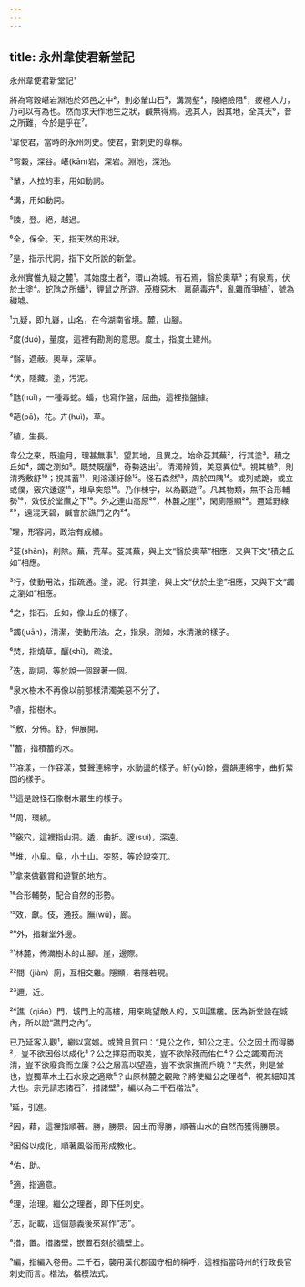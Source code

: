 ```yaml
---
---
---
```

title: 永州韋使君新堂記
---




永州韋使君新堂記¹

將為穹穀嵁岩淵池於郊邑之中²，則必輦山石³，溝澗壑⁴，陵絕險阻⁵，疲極人力，乃可以有為也。然而求天作地生之狀，鹹無得焉。逸其人，因其地，全其天⁶，昔之所難，今於是乎在⁷。

¹韋使君，當時的永州刺史。使君，對刺史的尊稱。

²穹穀，深谷。嵁(kān)岩，深岩。淵池，深池。

³輦，人拉的車，用如動詞。

⁴溝，用如動詞。

⁵陵，登。絕，越過。

⁶全，保全。天，指天然的形狀。

⁷是，指示代詞，指下文所說的新堂。

永州實惟九疑之麓¹。其始度土者²，環山為城。有石焉，翳於奧草³；有泉焉，伏於土塗⁴。蛇虺之所蟠⁵，貍鼠之所遊。茂樹惡木，嘉葩毒卉⁶，亂雜而爭植⁷，號為穢墟。

¹九疑，即九嶷，山名，在今湖南省境。麓，山腳。

²度(duó)，量度，這裡有勘測的意思。度土，指度土建州。

³翳，遮蔽。奧草，深草。

⁴伏，隱藏。塗，污泥。

⁵虺(huǐ)，一種毒蛇。蟠，也寫作盤，屈曲，這裡指盤據。

⁶葩(pā)，花。卉(huì)，草。

⁷植，生長。

韋公之來，既逾月，理甚無事¹。望其地，且異之。始命芟其蕪²，行其塗³。積之丘如⁴，蠲之瀏如⁵。既焚既釃⁶，奇勢迭出⁷。清濁辨質，美惡異位⁸。視其植⁹，則清秀敷舒¹⁰；視其蓄¹¹，則溶漾紆餘¹²。怪石森然¹³，周於四隅¹⁴。或列或跪，或立或僕，竅穴逶邃¹⁵，堆阜突怒¹⁶。乃作棟宇，以為觀遊¹⁷。凡其物類，無不合形輔勢¹⁸，效伎於堂廡之下¹⁹。外之連山高原²⁰，林麓之崖²¹，閑廁隱顯²²。邇延野綠²³，遠混天碧，鹹會於譙門之內²⁴。

¹理，形容詞，政治有成績。

²芟(shān)，削除。蕪，荒草。芟其蕪，與上文“翳於奧草”相應，又與下文“積之丘如”相應。

³行，使動用法，指疏通。塗，泥。行其塗，與上文“伏於土塗”相應，又與下文“蠲之瀏如”相應。

⁴之，指石。丘如，像山丘的樣子。

⁵蠲(juān)，清潔，使動用法。之，指泉。瀏如，水清澈的樣子。

⁶焚，指燒草。釃(shī)，疏浚。

⁷迭，副詞，等於說一個跟著一個。

⁸泉水樹木不再像以前那樣清濁美惡不分了。

⁹植，指樹木。

¹⁰敷，分佈。舒，伸展開。

¹¹蓄，指積蓄的水。

¹²溶漾，一作容漾，雙聲連綿字，水動盪的樣子。紆(yū)餘，疊韻連綿字，曲折縈回的樣子。

¹³這是說怪石像樹木叢生的樣子。

¹⁴周，環繞。

¹⁵竅穴，這裡指山洞。逶，曲折。邃(suì)，深遠。

¹⁶堆，小阜。阜，小土山。突怒，等於說突兀。

¹⁷拿來做觀賞和遊覽的地方。

¹⁸合形輔勢，配合自然的形勢。

¹⁹效，獻。伎，通技。廡(wǔ)，廊。

²⁰外，指新堂外邊。

²¹林麓，佈滿樹木的山腳。崖，邊際。

²²間（jiàn）廁，互相交雜。隱顯，若隱若現。

²³邇，近。

²⁴譙（qiáo）門，城門上的高樓，用來眺望敵人的，又叫譙樓。因為新堂設在城內，所以說“譙門之內”。

已乃延客入觀¹，繼以宴娛。或贊且賀曰：“見公之作，知公之志。公之因土而得勝²，豈不欲因俗以成化³？公之擇惡而取美，豈不欲除殘而佑仁⁴？公之蠲濁而流清，豈不欲廢貪而立廉？公之居高以望遠，豈不欲家撫而戶曉？”夫然，則是堂也，豈獨草木土石水泉之適歟⁵？山原林麓之觀歟？將使繼公之理者⁶，視其細知其大也。宗元請志諸石⁷，措諸壁⁸，編以為二千石楷法⁹。

¹延，引進。

²因，藉，這裡指順著。勝，勝景。因土而得勝，順著山水的自然而獲得勝景。

³因俗以成化，順著風俗而形成教化。

⁴佑，助。

⁵適，指適意。

⁶理，治理。繼公之理者，即下任刺史。

⁷志，記載，這個意義後來寫作“志”。

⁸措，置。措諸壁，嵌置石刻於牆壁上。

⁹編，指編入卷冊。二千石，襲用漢代郡國守相的稱呼，這裡指當時州的行政長官刺史而言。楷法，楷模法式。